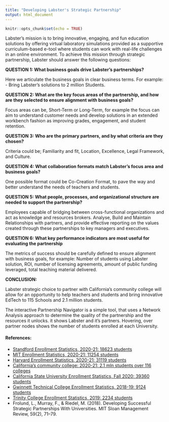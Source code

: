```yaml
---
title: "Developing Labster's Strategic Partnership"
output: html_document
---
```


```r
knitr::opts_chunk$set(echo = TRUE)
```

Labster's mission is to bring innovative, engaging, and fun education solutions by offering virtual laboratory simulations provided as a supportive curriculum-based e-tool where students can work with real-life challenges in an online environment.
To achieve this mission through strategic partnership, Labster should answer the following questions:  

**QUESTION 1: What business goals drive Labster's partnerships?**  

Here we articulate the business goals in clear business terms. For example:  
- Bring Labster's solutions to 2 million Students.  

**QUESTION 2: What are the key focus areas of the partnership, and how are they selected to ensure alignment with business goals?**  

Focus areas can be, Short-Term or Long-Term, for example the focus can aim to understand customer needs and develop solutions in an extended workbench fashion as improving grades, engagement, and student retention.

**QUESTION 3: Who are the primary partners, and by what criteria are they chosen?**  

Criteria could be; Familiarity and fit, Location, Excellence, Legal Framework, and Culture.  

**QUESTION 4: What collaboration formats match Labster's focus area and business goals?**  

One possible format could be Co-Creation Format, to pave the way and better understand the needs of teachers and students.

**QUESTION 5: What people, processes, and organizational structure are needed to support the partnership?** 

Employees capable of bridging between cross-functional organizations and act as knowledge and resources brokers. Analyse, Build and Maintain Relationships with partners, and provide effective reporting on the values created through these partnerships to key managers and executives.  

**QUESTION 6: What key performance indicators are most useful for evaluating the partnership**  

The metrics of success should be carefully defined to ensure alignment with business goals, for example: Number of students using Labster solution, ROI, number of licensing agreements, amount of public funding leveraged, total teaching material delivered.  

**CONCLUSION:**  

Labster strategic choice to partner with California’s community college will allow for an opportunity to help teachers and students and bring innovative EdTech to 115 Schools and 2.1 million students.

The interactive Partnership Navigator is a simple tool, that uses a Network Analysis approach to determine the quality of the partnership and the resources it unlocks. it shows Labster and it's partners. Hovering, over partner nodes shows the number of students enrolled at each University.

#### References:
- [Standford Enrollment Statistics, 2020-21: 18623 students](https://registrar.stanford.edu/everyone/enrollment-statistics/enrollment-statistics-2020-21)
- [MIT Enrollment Statistics, 2020-21: 11254 students](https://registrar.mit.edu/stats-reports/enrollment-statistics-year/all)
- [Harvard Enrollment Statistics, 2020-21: 31119 students](https://registrar.fas.harvard.edu/faculty-staff/courses/enrollment)
- [California’s community college: 2020-21: 2.1 mln students over 116 colleges](https://www.cccco.edu/)
- [California State University Enrollment Statistics, Fall 2020: 39360 students](https://data.ir.csulb.edu/t/IRA-Public/views/CampusEnrollment/CampusEnrollmentatCensusHeadCountFTESAUL?:iid=1&:isGuestRedirectFromVizportal=y&:embed=y)
- [Gwinnett Technical College Enrollment Statistics, 2018-19: 9124 students](https://www.univstats.com/colleges/gwinnett-technical-college/student-population/)
- [Trinity College Enrollment Statistics, 2019: 2234 students](https://datausa.io/profile/university/trinity-college)
- Frolund, L., Murray, F., & Riedel, M. (2018). Developing Successful Strategic Partnerships With Universities. MIT Sloan Management Review, 59(2), 71–79.

